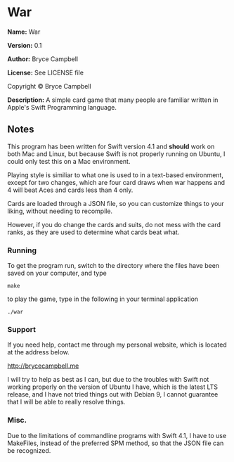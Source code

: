 =War=

'''Name:''' War

'''Version:''' 0.1

'''Author:''' Bryce Campbell

'''License:''' See LICENSE file

Copyright &#169; Bryce Campbell

'''Description:''' A simple card game that many people are familiar written in Apple's Swift Programming language.

==Notes==

This program has been written for Swift version 4.1 and <strong>should</strong> work on both Mac and Linux, but because Swift is not properly running on Ubuntu, I could only test this on a Mac environment.

Playing style is similiar to what one is used to in a text-based environment, except for two changes, which are four card draws when war happens and 4 will beat Aces and cards less than 4 only.

Cards are loaded through a JSON file, so you can customize things to your liking, without needing to recompile.

However, if you do change the cards and suits, do not mess with the card ranks, as they are used to determine what cards beat what.

===Running===

To get the program run, switch to the directory where the files have been saved on your computer, and type

<pre>make</pre>

to play the game, type in the following in your terminal application

<pre>./war</pre>

===Support===

If you need help, contact me through my personal website, which is located at the address below.

http://brycecampbell.me

I will try to help as best as I can, but due to the troubles with Swift not working properly on the version of Ubuntu I have, which is the latest LTS release, and I have not tried things out with Debian 9, I cannot guarantee that I will be able to really resolve things.

===Misc.===

Due to the limitations of commandline programs with Swift 4.1, I have to use MakeFiles, instead of the preferred SPM method, so that the JSON file can be recognized.
